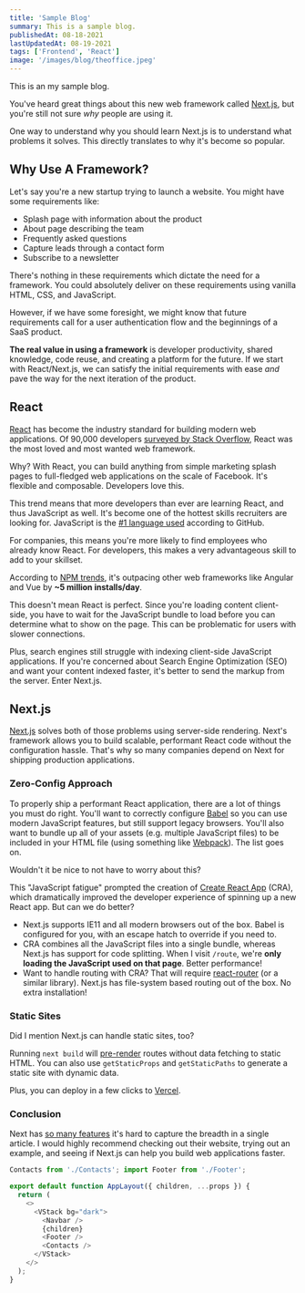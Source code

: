 ```yaml
---
title: 'Sample Blog'
summary: This is a sample blog.
publishedAt: 08-18-2021
lastUpdatedAt: 08-19-2021
tags: ['Frontend', 'React']
image: '/images/blog/theoffice.jpeg'
---
```


This is an my sample blog.

You've heard great things about this new web framework called [Next.js](https://nextjs.org/),
but you're still not sure _why_ people are using it.

One way to understand why you should learn Next.js is to understand what problems it solves. This directly translates to why it's become so popular.

## Why Use A Framework?

Let's say you're a new startup trying to launch a website. You might have some requirements like:

- Splash page with information about the product
- About page describing the team
- Frequently asked questions
- Capture leads through a contact form
- Subscribe to a newsletter

There's nothing in these requirements which dictate the need for a framework.
You could absolutely deliver on these requirements using vanilla HTML, CSS, and JavaScript.

However, if we have some foresight, we might know that future requirements call for a user authentication flow and the beginnings of a SaaS product.

**The real value in using a framework** is developer productivity, shared knowledge, code reuse, and creating a platform for the future.
If we start with React/Next.js, we can satisfy the initial requirements with ease _and_ pave the way for the next iteration of the product.

## React

[React](https://reactjs.org/) has become the industry standard for building modern web applications.
Of 90,000 developers [surveyed by Stack Overflow](https://insights.stackoverflow.com/survey/2019), React was the most loved and most wanted web framework.

Why? With React, you can build anything from simple marketing splash pages to full-fledged web applications on the scale of Facebook.
It's flexible and composable. Developers love this.

This trend means that more developers than ever are learning React, and thus JavaScript as well.
It's become one of the hottest skills recruiters are looking for. JavaScript is the [#1 language used](https://octoverse.github.com/) according to GitHub.

For companies, this means you're more likely to find employees who already know React.
For developers, this makes a very advantageous skill to add to your skillset.

According to [NPM trends](https://www.npmtrends.com/), it's outpacing other web frameworks like Angular and Vue by **~5 million installs/day**.

This doesn't mean React is perfect. Since you're loading content client-side, you have to
wait for the JavaScript bundle to load before you can determine what to show on the page. This can be problematic for users
with slower connections.

Plus, search engines still struggle with indexing client-side JavaScript applications.
If you're concerned about Search Engine Optimization (SEO) and want your content indexed faster, it's better to send the markup from the server.
Enter Next.js.

## Next.js

[Next.js](https://nextjs.org/) solves both of those problems using server-side rendering. Next's framework allows you to build scalable, performant React code without the configuration hassle.
That's why so many companies depend on Next for shipping production applications.

### Zero-Config Approach

To properly ship a performant React application, there are a lot of things you must do right.
You'll want to correctly configure [Babel](https://babeljs.io/) so you can use modern JavaScript features, but still support legacy browsers.
You'll also want to bundle up all of your assets (e.g. multiple JavaScript files) to be included in your HTML file (using something like [Webpack](https://webpack.js.org/)). The list goes on.

Wouldn't it be nice to not have to worry about this?

This "JavaScript fatigue" prompted the creation of [Create React App](https://github.com/facebook/create-react-app) (CRA), which dramatically improved the developer experience of spinning up a new React app. But can we do better?

- Next.js supports IE11 and all modern browsers out of the box. Babel is configured for you, with an escape hatch to override if you need to.
- CRA combines all the JavaScript files into a single bundle, whereas Next.js has support for code splitting. When I visit `/route`, we're **only loading the JavaScript used on that page**. Better performance!
- Want to handle routing with CRA? That will require [react-router](https://reacttraining.com/react-router/) (or a similar library). Next.js has file-system based routing out of the box. No extra installation!

### Static Sites

Did I mention Next.js can handle static sites, too?

Running `next build` will [pre-render](https://nextjs.org/docs/basic-features/pages#pre-rendering) routes without data fetching to static HTML.
You can also use `getStaticProps` and `getStaticPaths` to generate a static site with dynamic data.

Plus, you can deploy in a few clicks to [Vercel](https://vercel.com/new).

### Conclusion

Next has [so many features](https://nextjs.org) it's hard to capture the breadth in a single article.
I would highly recommend checking out their website, trying out an example, and seeing if Next.js can help you build web applications faster.

<CodeFile children="index.js" />

```js import {VStack} from '@chakra-ui/react'; import Navbar from './Navbar'; import
Contacts from './Contacts'; import Footer from './Footer';

export default function AppLayout({ children, ...props }) {
  return (
    <>
      <VStack bg="dark">
        <Navbar />
        {children}
        <Footer />
        <Contacts />
      </VStack>
    </>
  );
}
```
